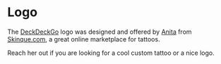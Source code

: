 
<Meta title="Miscellaneous/Logo" />

# Logo

The [DeckDeckGo] logo was designed and offered by [Anita](mailto:hello@skinque.com) from [Skinque.com](http://skinque.com), a great online marketplace for tattoos.

Reach her out if you are looking for a cool custom tattoo or a nice logo.

[DeckDeckGo]: https://deckdeckgo.com
